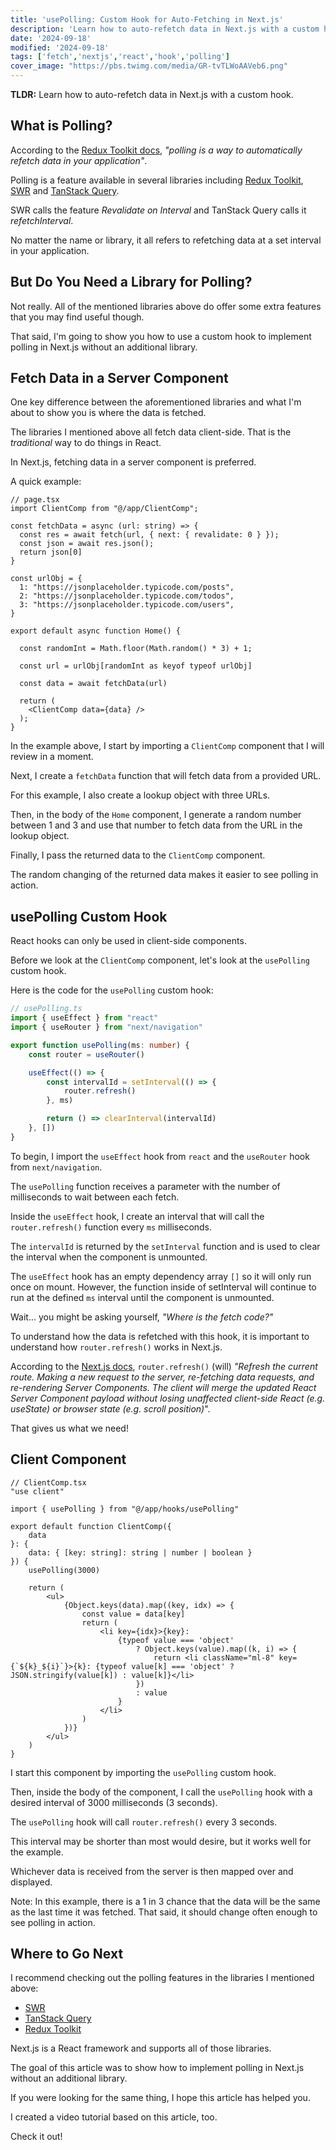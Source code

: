 ```yaml
---
title: 'usePolling: Custom Hook for Auto-Fetching in Next.js'
description: 'Learn how to auto-refetch data in Next.js with a custom hook.'
date: '2024-09-18'
modified: '2024-09-18'
tags: ['fetch','nextjs','react','hook','polling']
cover_image: "https://pbs.twimg.com/media/GR-tvTLWoAAVeb6.png"
---
```


**TLDR:** Learn how to auto-refetch data in Next.js with a custom hook.

## What is Polling?

According to the [Redux Toolkit docs](https://redux-toolkit.js.org/rtk-query/usage/polling), _"polling is a way to automatically refetch data in your application"_.

Polling is a feature available in several libraries including [Redux Toolkit](https://redux-toolkit.js.org/rtk-query/usage/polling), [SWR](https://swr.vercel.app/docs/revalidation#revalidate-on-interval) and [TanStack Query](https://tanstack.com/query/latest/docs/framework/react/guides/important-defaults#important-defaults).

SWR calls the feature _Revalidate on Interval_ and TanStack Query calls it _refetchInterval_. 

No matter the name or library, it all refers to refetching data at a set interval in your application. 

## But Do You Need a Library for Polling? 

Not really. All of the mentioned libraries above do offer some extra features that you may find useful though. 

That said, I'm going to show you how to use a custom hook to implement polling in Next.js without an additional library. 

## Fetch Data in a Server Component 

One key difference between the aforementioned libraries and what I'm about to show you is where the data is fetched. 

The libraries I mentioned above all fetch data client-side. That is the _traditional_ way to do things in React. 

In Next.js, fetching data in a server component is preferred. 

A quick example: 

```tsx
// page.tsx 
import ClientComp from "@/app/ClientComp";

const fetchData = async (url: string) => {
  const res = await fetch(url, { next: { revalidate: 0 } });
  const json = await res.json();
  return json[0]
}

const urlObj = {
  1: "https://jsonplaceholder.typicode.com/posts",
  2: "https://jsonplaceholder.typicode.com/todos",
  3: "https://jsonplaceholder.typicode.com/users",
}

export default async function Home() {

  const randomInt = Math.floor(Math.random() * 3) + 1;

  const url = urlObj[randomInt as keyof typeof urlObj]

  const data = await fetchData(url)

  return (
    <ClientComp data={data} />
  );
}
```
In the example above, I start by importing a `ClientComp` component that I will review in a moment.

Next, I create a `fetchData` function that will fetch data from a provided URL. 

For this example, I also create a lookup object with three URLs.

Then, in the body of the `Home` component, I generate a random number between 1 and 3 and use that number to fetch data from the URL in the lookup object. 

Finally, I pass the returned data to the `ClientComp` component.

The random changing of the returned data makes it easier to see polling in action. 

## usePolling Custom Hook 

React hooks can only be used in client-side components. 

Before we look at the `ClientComp` component, let's look at the `usePolling` custom hook. 

Here is the code for the `usePolling` custom hook:

```ts
// usePolling.ts
import { useEffect } from "react"
import { useRouter } from "next/navigation"

export function usePolling(ms: number) {
    const router = useRouter()

    useEffect(() => {
        const intervalId = setInterval(() => {
            router.refresh()
        }, ms)

        return () => clearInterval(intervalId)
    }, [])
}
```
To begin, I import the `useEffect` hook from `react` and the `useRouter` hook from `next/navigation`.

The `usePolling` function receives a parameter with the number of milliseconds to wait between each fetch. 

Inside the `useEffect` hook, I create an interval that will call the `router.refresh()` function every `ms` milliseconds. 

The `intervalId` is returned by the `setInterval` function and is used to clear the interval when the component is unmounted. 

The `useEffect` hook has an empty dependency array `[]` so it will only run once on mount. However, the function inside of setInterval will continue to run at the defined `ms` interval until the component is unmounted.

Wait... you might be asking yourself, _"Where is the fetch code?"_ 

To understand how the data is refetched with this hook, it is important to understand how `router.refresh()` works in Next.js.

According to the [Next.js docs](https://nextjs.org/docs/app/api-reference/functions/use-router), `router.refresh()` (will) _"Refresh the current route. Making a new request to the server, re-fetching data requests, and re-rendering Server Components. The client will merge the updated React Server Component payload without losing unaffected client-side React (e.g. useState) or browser state (e.g. scroll position)_".

That gives us what we need! 

## Client Component 

```tsx
// ClientComp.tsx
"use client"

import { usePolling } from "@/app/hooks/usePolling"

export default function ClientComp({
    data
}: {
    data: { [key: string]: string | number | boolean }
}) {
    usePolling(3000)

    return (
        <ul>
            {Object.keys(data).map((key, idx) => {
                const value = data[key]
                return (
                    <li key={idx}>{key}:
                        {typeof value === 'object'
                            ? Object.keys(value).map((k, i) => {
                                return <li className="ml-8" key={`${k}_${i}`}>{k}: {typeof value[k] === 'object' ? JSON.stringify(value[k]) : value[k]}</li>
                            })
                            : value
                        }
                    </li>
                )
            })}
        </ul>
    )
}
```
I start this component by importing the `usePolling` custom hook.

Then, inside the body of the component, I call the `usePolling` hook with a desired interval of 3000 milliseconds (3 seconds). 

The `usePolling` hook will call `router.refresh()` every 3 seconds. 

This interval may be shorter than most would desire, but it works well for the example. 

Whichever data is received from the server is then mapped over and displayed.

Note: In this example, there is a 1 in 3 chance that the data will be the same as the last time it was fetched. That said, it should change often enough to see polling in action.

## Where to Go Next 

I recommend checking out the polling features in the libraries I mentioned above: 
- [SWR](https://swr.vercel.app/docs/revalidation#revalidate-on-interval)
- [TanStack Query](https://tanstack.com/query/latest/docs/framework/react/guides/important-defaults#important-defaults)
- [Redux Toolkit](https://redux-toolkit.js.org/rtk-query/usage/polling)

Next.js is a React framework and supports all of those libraries. 

The goal of this article was to show how to implement polling in Next.js without an additional library.

If you were looking for the same thing, I hope this article has helped you.

I created a video tutorial based on this article, too. 

Check it out! 



